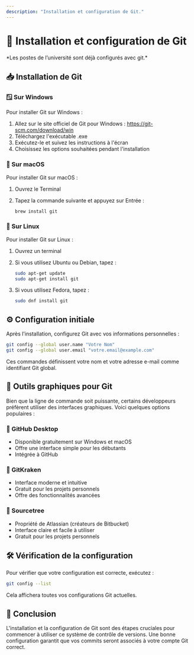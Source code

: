 ```yaml
---
description: "Installation et configuration de Git."
---
```


# 🐙 Installation et configuration de Git

<Callout type='info' emoji="⚠️">
*Les postes de l’université sont déjà configurés avec git.*
</Callout>

## 📥 Installation de Git

### 🪟 Sur Windows

Pour installer Git sur Windows :

1. Allez sur le site officiel de Git pour Windows : https://git-scm.com/download/win
2. Téléchargez l'exécutable .exe
3. Exécutez-le et suivez les instructions à l'écran
4. Choisissez les options souhaitées pendant l'installation

### 🍏 Sur macOS

Pour installer Git sur macOS :

1. Ouvrez le Terminal
2. Tapez la commande suivante et appuyez sur Entrée :

   ```bash copy
   brew install git
   ```

### 🐧 Sur Linux

Pour installer Git sur Linux :

1. Ouvrez un terminal
2. Si vous utilisez Ubuntu ou Debian, tapez :

   ```bash copy
   sudo apt-get update
   sudo apt-get install git
   ```
3. Si vous utilisez Fedora, tapez :

   ```bash copy
   sudo dnf install git
   ```

## ⚙️ Configuration initiale

Après l'installation, configurez Git avec vos informations personnelles :

```bash copy
git config --global user.name "Votre Nom"
git config --global user.email "votre.email@example.com"
```

Ces commandes définissent votre nom et votre adresse e-mail comme identifiant Git global.

## 🐙 Outils graphiques pour Git

Bien que la ligne de commande soit puissante, certains développeurs préfèrent utiliser des interfaces graphiques. Voici quelques options populaires :

### 🐙 GitHub Desktop

- Disponible gratuitement sur Windows et macOS
- Offre une interface simple pour les débutants
- Intégrée à GitHub

### 🐙 GitKraken

- Interface moderne et intuitive
- Gratuit pour les projets personnels
- Offre des fonctionnalités avancées

### 🐙 Sourcetree

- Propriété de Atlassian (créateurs de Bitbucket)
- Interface claire et facile à utiliser
- Gratuit pour les projets personnels

## 🛠️ Vérification de la configuration

Pour vérifier que votre configuration est correcte, exécutez :

```bash copy
git config --list
```

Cela affichera toutes vos configurations Git actuelles.

## 🐙 Conclusion

L'installation et la configuration de Git sont des étapes cruciales pour commencer à utiliser ce système de contrôle de versions. Une bonne configuration garantit que vos commits seront associés à votre compte Git correct.